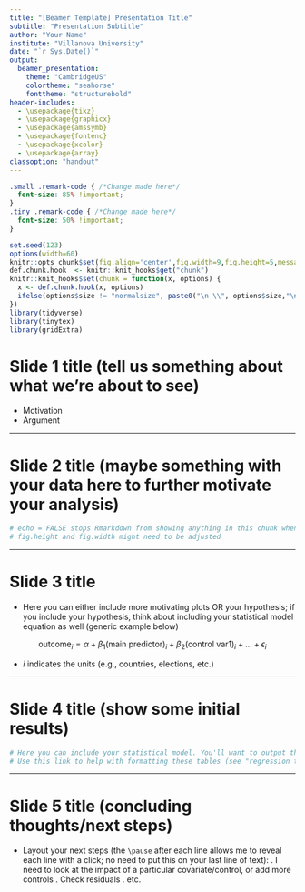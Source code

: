 ```yaml
---
title: "[Beamer Template] Presentation Title"
subtitle: "Presentation Subtitle"
author: "Your Name"
institute: "Villanova University"
date: "`r Sys.Date()`"
output:
  beamer_presentation:
    theme: "CambridgeUS"
    colortheme: "seahorse"
    fonttheme: "structurebold"
header-includes:
  - \usepackage{tikz}
  - \usepackage{graphicx} 
  - \usepackage{amssymb}
  - \usepackage{fontenc}
  - \usepackage{xcolor}    
  - \usepackage{array}
classoption: "handout"  
---
```


```css
.small .remark-code { /*Change made here*/
  font-size: 85% !important;
}
.tiny .remark-code { /*Change made here*/
  font-size: 50% !important;
}
```

```r
set.seed(123)
options(width=60)
knitr::opts_chunk$set(fig.align='center',fig.width=9,fig.height=5,message=F,warning=F)
def.chunk.hook  <- knitr::knit_hooks$get("chunk")
knitr::knit_hooks$set(chunk = function(x, options) {
  x <- def.chunk.hook(x, options)
  ifelse(options$size != "normalsize", paste0("\n \\", options$size,"\n\n", x, "\n\n \\normalsize"), x)
})
library(tidyverse)
library(tinytex)
library(gridExtra)
```

# Slide 1 title (tell us something about what we're about to see)

- Motivation
- Argument

---

# Slide 2 title (maybe something with your data here to further motivate your analysis)

```r
# echo = FALSE stops Rmarkdown from showing anything in this chunk when you knit 
# fig.height and fig.width might need to be adjusted
```

---

# Slide 3 title

- Here you can either include more motivating plots OR your hypothesis; if you include your hypothesis, think about including your statistical model equation as well (generic example below)

$$
\text{outcome}_i = \alpha + \beta_1 (\text{main predictor})_i + \beta_2 (\text{control var1})_i + \dots + \epsilon_i
$$

- $i$ indicates the units (e.g., countries, elections, etc.)

---

# Slide 4 title (show some initial results)

```r
# Here you can include your statistical model. You'll want to output the results in a readable way. 
# Use this link to help with formatting these tables (see "regression table"); note that you'll have to use some new libraries (and note what they include at the beginning of the R chunk, e.g., "message = FALSE"): https://zief0002.github.io/book-8252/pretty-printing-tables-in-markdown.html
```

---

# Slide 5 title (concluding thoughts/next steps)

- Layout your next steps (the `\pause` after each line allows me to reveal each line with a click; no need to put this on your last line of text): \pause
  1. I need to look at the impact of a particular covariate/control, or add more controls \pause
  2. Check residuals \pause
  3. etc.


